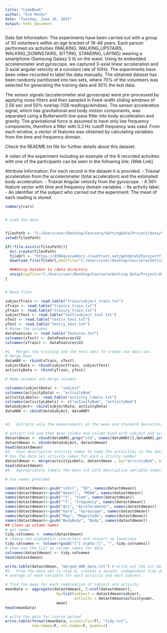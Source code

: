 ```yaml
---
title: "CodeBook"
author: "Kim Monks"
date: "Tuesday, June 16, 2015"
output: html_document
---
```


Data Set Information:
The experiments have been carried out with a group of 30 volunteers within an age bracket of 19-48 years. Each person performed six activities (WALKING, WALKING_UPSTAIRS, WALKING_DOWNSTAIRS, SITTING, STANDING, LAYING) wearing a smartphone (Samsung Galaxy S II) on the waist. Using its embedded accelerometer and gyroscope, we captured 3-axial linear acceleration and 3-axial angular velocity at a constant rate of 50Hz. The experiments have been video-recorded to label the data manually. The obtained dataset has been randomly partitioned into two sets, where 70% of the volunteers was selected for generating the training data and 30% the test data. 

The sensor signals (accelerometer and gyroscope) were pre-processed by applying noise filters and then sampled in fixed-width sliding windows of 2.56 sec and 50% overlap (128 readings/window). The sensor acceleration signal, which has gravitational and body motion components, was separated using a Butterworth low-pass filter into body acceleration and gravity. The gravitational force is assumed to have only low frequency components, therefore a filter with 0.3 Hz cutoff frequency was used. From each window, a vector of features was obtained by calculating variables from the time and frequency domain.

Check the README.txt file for further details about this dataset. 

A video of the experiment including an example of the 6 recorded activities with one of the participants can be seen in the following link: [Web Link]

Attribute Information:
For each record in the dataset it is provided: 
- Triaxial acceleration from the accelerometer (total acceleration) and the estimated body acceleration. 
- Triaxial Angular velocity from the gyroscope. 
- A 561-feature vector with time and frequency domain variables. 
- Its activity label. 
- An identifier of the subject who carried out the experiment.
The mean of each reading is stored.


```r
summary(cars)


# Load the data


filesPath <- "C:/Users/user/Desktop/Coursera/GettingData/Project/data/UCI HAR Dataset"
setwd(filesPath)

if(!file.exists(filesPath)){
  dir.create(filesPath)
  fileUrl <- "https://d396qusza40orc.cloudfront.net/getdata%2Fprojectfiles%2FUCI%20HAR%20Dataset.zip"
  download.file(fileUrl,destfile="C:/Users/user/Desktop/Coursera/Getting Data/Project/data/UCI HAR DataSet.zip")

  ###Unzip DataSet to /data directory
  unzip(zipfile="C:/Users/user/Desktop/Coursera/Getting Data/Project/data/UCI HAR DataSet.zip",exdir="C:/Users/user/Desktop/Coursera/Getting Data/Project/data")
}


# Read files

subjectTrain <- read.table("train/subject_train.txt")
xTrain <- read.table("train/x_train.txt")
yTrain <- read.table("train/y_train.txt")
subjectTest <- read.table("test/subject_test.txt")
xTest <- read.table("test/x_test.txt")
yTest <- read.table("test/y_test.txt")
# Nasme the columns
dataFeatures <- read.table("features.txt")
colnames(xTest) <- dataFeatures$V2
colnames(xTrain) <- dataFeatures$V2

#1.  Merges the training and the test sets to create one data set.
# Merge Rows
dataHAR <- rbind(xTrain, xTest)
subjectData <- rbind(subjectTrain, subjectTest)
activityData <- rbind(yTrain, yTest)

# Name columns and merge columns

colnames(subjectData) <- "subject"
colnames(activityData) <- "activityNum"
activityLabels<- read.table("activity_labels.txt")
colnames(activityLabels) <- c("activityNum", "activityNam")
dataSubjAct<- cbind(subjectData, activityData)
dataHAR <- cbind(dataSubjAct, dataHAR)


#2.  Extracts only the measurements on the mean and standard deviation for each measurement. 

# extract std and then mean colmns and column bind with subject and activity
datastdmean <- cbind(dataHAR[,grep("std", names(dataHAR))],dataHAR[,grep("mean", names(dataHAR))])
datastdmean <- cbind(dataSubjAct, datastdmean)
head(datastdmean)
#3.  Uses descriptive activity names to name the activities in the data set
# Use the data set activity names for each a ctivity number
datastdmean <- merge(activityLabels, datastdmean , by="activityNum", all.x=TRUE)
head(datastdmean)
#4.  Appropriately labels the data set with descriptive variable names.

# Use names provided

names(datastdmean)<-gsub("std()", "SD", names(datastdmean))
names(datastdmean)<-gsub("mean()", "MEAN", names(datastdmean))
names(datastdmean)<-gsub("^t", "time", names(datastdmean))
names(datastdmean)<-gsub("^f", "frequency", names(datastdmean))
names(datastdmean)<-gsub("Acc", "Accelerometer", names(datastdmean))
names(datastdmean)<-gsub("Gyro", "Gyroscope", names(datastdmean))
names(datastdmean)<-gsub("Mag", "Magnitude", names(datastdmean))
names(datastdmean)<-gsub("BodyBody", "Body", names(datastdmean))
## clean up column names
# get names
tidy.colnames <- names(datastdmean)
# remove non-alphabetic characters and convert to lowercase
tidy.colnames <- tolower(gsub("[^[:alpha:]]", "", tidy.colnames))
# then use the list as column names for data
colnames(datastdmean) <- tidy.colnames
head(datastdmean)

write.table(datastdmean, "merged_HAR_data.txt") # write out the 1st dataset
#5.  From the data set in step 4, creates a second, independent tidy data set with the 
# average of each variable for each activity and each subject.

# find the mean for each combination of subject and activity
meanData <- aggregate(datastdmean[, 3:ncol(datastdmean)],
                       by=list(subject = datastdmean$subject, 
                               activity = datastdmean$activitynam),
                       mean)
head(meanData)

# write the data for course upload
write.table(format(meanData, scientific=T), "tidy.txt",
            row.names=F, col.names=F, quote=2)
```